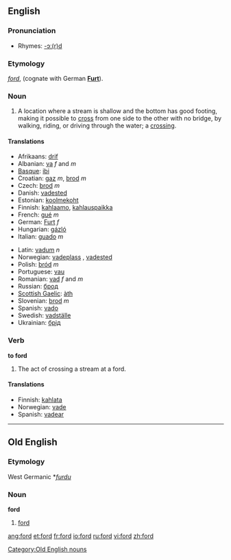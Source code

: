 {{see|Ford|FORD}}
{{wikipediapl}}
==English==

===Pronunciation===
*Rhymes: [[Rhymes:English:-ɔː(r)d|-ɔː(r)d]]

===Etymology===
{{OE.}} ''[[#Old English|ford]]'', (cognate with German '''[[Furt]]''').

===Noun===
{{en-noun}}

# A location where a stream is shallow and the bottom has good footing, making it possible to [[cross]] from one side to the other with no bridge, by walking, riding, or driving through the water; a [[crossing]].

====Translations====
{{top}}
*Afrikaans: [[drif]]
*Albanian: [[va]] ''f'' and ''m''
*[[Basque]]: [[ibi]]
*Croatian: [[gaz]] ''m'', [[brod]] ''m''
*Czech: [[brod]] ''m''
*Danish: [[vadested#Danish|vadested]] {{n}}
*Estonian: [[koolmekoht]]
*Finnish: [[kahlaamo]], [[kahlauspaikka]]
*French: [[gué]] ''m''
*German: [[Furt]] ''f''
*Hungarian: [[gázló]]
*Italian: [[guado]] ''m''
{{mid}}
*Latin: [[vadum]] ''n''
*Norwegian: [[vadeplass]] {{m}}, [[vadested#Norwegian|vadested]] {{n}}
*Polish: [[bród]] ''m''
*Portuguese: [[vau]]
*Romanian: [[vad]] ''f'' and ''m''
*Russian: [[брод]]
*[[Scottish Gaelic]]: [[àth]] {{m}}
*Slovenian: [[brod]] ''m''
*Spanish: [[vado]] {{m}}
*Swedish: [[vadställe]] {{n}}
*Ukrainian: [[брід]]
{{bottom}}

===Verb===
'''to ford'''

# The act of crossing a stream at a ford.

====Translations====
*Finnish: [[kahlata]]
*Norwegian: [[vade]]
*Spanish: [[vadear]]

----

==Old English==

===Etymology===
West Germanic *''[[furdu]]''

===Noun===
'''ford''' {{m}}

# [[#Noun|ford]]

[[Category:Old English nouns]]

[[ang:ford]]
[[et:ford]]
[[fr:ford]]
[[io:ford]]
[[ru:ford]]
[[vi:ford]]
[[zh:ford]]